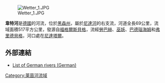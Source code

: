 [[Image:Wetter_1.JPG|right]]

{{coord|50|17|52|N|8|48|42|E|region:DE-HE|display=title}}

'''韋特河'''是[[德國|德國]]的河流，位於[[黑森州|黑森州]]，屬於[[尼達河|尼達河]]的右支流，河道全長69公里，流域面積517平方公里，發源自[[福格爾斯貝格|福格爾斯貝格]]，流經[[勞巴赫|勞巴赫]]、[[巫妖|巫妖]]、[[巴德瑙海姆|巴德瑙海姆]]和[[弗里德貝格|弗里德貝格]]，河口處在[[尼達塔爾|尼達塔爾]]。

==外部連結==
*[https://web.archive.org/web/20111002023916/http://www.weblexikon.de/Liste_der_Fl%c3%bcsse_in_Deutschland.html List of German rivers (German)]

{{Authority control}}
{{Germany-geo-stub}}
[[Category:莱茵河流域|Category:莱茵河流域]]